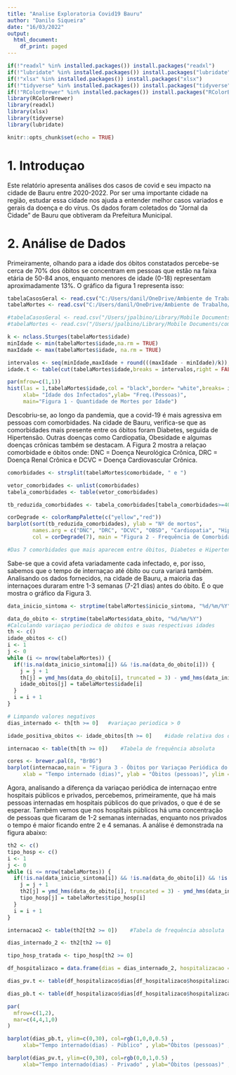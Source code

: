 ```yaml
---
title: "Analise Exploratoria Covid19 Bauru"
author: "Danilo Siqueira"
date: "16/03/2022"
output:
  html_document:
    df_print: paged
---
```


```r
if(!"readxl" %in% installed.packages()) install.packages("readxl")
if(!"lubridate" %in% installed.packages()) install.packages("lubridate")
if(!"xlsx" %in% installed.packages()) install.packages("xlsx")
if(!"tidyverse" %in% installed.packages()) install.packages("tidyverse")
if(!"RColorBrewer" %in% installed.packages()) install.packages("RColorBrewer")
library(RColorBrewer)
library(readxl)
library(xlsx)
library(tidyverse)
library(lubridate)

knitr::opts_chunk$set(echo = TRUE)
```

# 1. Introduçao

Este relatório apresenta análises dos casos de covid e seu impacto na cidade de Bauru entre 2020-2022. Por ser uma importante cidade na região, estudar essa cidade nos ajuda a entender melhor casos variados e gerais da doença e do vírus.
Os dados foram coletados do "Jornal da Cidade" de Bauru que obtiveram da Prefeitura Municipal.

# 2. Análise de Dados

Primeiramente, olhando para a idade dos óbitos constatados percebe-se cerca de 70% dos óbitos se concentram em pessoas que estão na faixa etária de 50-84 anos, enquanto menores de idade (0-18) representam aproximadamente 13%. O gráfico da figura 1 representa isso: 

```r
tabelaCasosGeral <- read.csv("C:/Users/danil/OneDrive/Ambiente de Trabalho/4ºTermo - 2021/Análise de Dados/Repositórios Github para RStudio/tf-danilo-siqueira/dados/covid_19_bauru_casos_geral.csv", header = T, sep=";", encoding = "UTF-8")
tabelaMortes <- read.csv("C:/Users/danil/OneDrive/Ambiente de Trabalho/4ºTermo - 2021/Análise de Dados/Repositórios Github para RStudio/tf-danilo-siqueira/dados/covid_19_bauru_mortes.csv", header = T, sep=";", encoding = "UTF-8")

#tabelaCasosGeral <- read.csv("/Users/jpalbino/Library/Mobile Documents/com~apple~CloudDocs/GitHub/iaed_2022_trabalhos/tf-danilo-siqueira/dados/covid_19_bauru_casos_geral.csv", header = T, sep=";", encoding = "UTF-8")
#tabelaMortes <- read.csv("/Users/jpalbino/Library/Mobile Documents/com~apple~CloudDocs/GitHub/iaed_2022_trabalhos/tf-danilo-siqueira/dados/covid_19_bauru_mortes.csv", header = T, sep=";", encoding = "UTF-8")

k <- nclass.Sturges(tabelaMortes$idade)
minIdade <- min(tabelaMortes$idade,na.rm = TRUE)
maxIdade <- max(tabelaMortes$idade, na.rm = TRUE)

intervalos <- seq(minIdade,maxIdade + round(((maxIdade - minIdade)/k)),k)
idade.t <- table(cut(tabelaMortes$idade,breaks = intervalos,right = FALSE))

par(mfrow=c(1,1))
hist(las = 1,tabelaMortes$idade,col = "black",border= "white",breaks= intervalos,
     xlab= "Idade dos Infectados",ylab= "Freq.(Pessoas)",
     main="Figura 1 - Quantidade de Mortes por Idade")
```

Descobriu-se, ao longo da pandemia, que a covid-19 é mais agressiva em pessoas com comorbidades. Na cidade de Bauru, verifica-se que as comorbidades mais presente entre os óbitos foram Diabetes, seguida de Hipertensão. Outras doenças como Cardiopatia, Obesidade e algumas doenças crônicas também se destacam.
A Figura 2 mostra a relaçao comorbidade e óbitos onde: DNC = Doença Neurológica Crônica, DRC = Doença Renal Crônica e DCVC = Doença Cardiovascular Crônica.

```r
comorbidades <- strsplit(tabelaMortes$comorbidade, " e ")

vetor_comorbidades <- unlist(comorbidades)
tabela_comorbidades <- table(vetor_comorbidades)

tb_reduzida_comorbidades <- tabela_comorbidades[tabela_comorbidades>=40]

corDegrade <- colorRampPalette(c("yellow","red"))
barplot(sort(tb_reduzida_comorbidades), ylab = "Nº de mortos",
        names.arg = c("DNC", "DRC", "DCVC", "OBSD", "Cardiopatia", "Hipert.", "Diabetes"),
        col = corDegrade(7), main = "Figura 2 - Frequência de Comorbidades em Óbitos")

#Das 7 comorbidades que mais aparecem entre óbitos, Diabetes e Hipertensao sao as mais frequentes.

```

Sabe-se que a covid afeta variadamente cada infectado, e, por isso, sabemos que o tempo de internaçao até óbito ou cura variará também. Analisando os dados fornecidos, na cidade de Bauru, a maioria das internaçoes duraram entre 1-3 semanas (7-21 dias) antes do óbito. É o que mostra o gráfico da Figura 3.

```r
data_inicio_sintoma <- strptime(tabelaMortes$inicio_sintoma, "%d/%m/%Y")

data_do_obito <- strptime(tabelaMortes$data_obito, "%d/%m/%Y")
#Calculando variaçao periodica de obitos e suas respectivas idades
th <- c()
idade_obitos <- c()
i <- 1
j <- 0
while (i <= nrow(tabelaMortes)) {
  if(!is.na(data_inicio_sintoma[i]) && !is.na(data_do_obito[i])) {
    j = j + 1
    th[j] = ymd_hms(data_do_obito[i], truncated = 3) - ymd_hms(data_inicio_sintoma[i], truncated = 3)
    idade_obitos[j] = tabelaMortes$idade[i]
  }
  i = i + 1
}

# Limpando valores negativos
dias_internado <- th[th >= 0]   #variaçao periodica > 0

idade_positiva_obitos <- idade_obitos[th >= 0]    #idade relativa dos obitos com variaçao periodica > 0

internacao <- table(th[th >= 0])    #Tabela de frequência absoluta

cores <- brewer.pal(8, "BrBG")
barplot(internacao,main = "Figura 3 - Óbitos por Variaçao Periódica do Tempo de Hospitalizaçao",
     xlab = "Tempo internado (dias)", ylab = "Óbitos (pessoas)", ylim = c(0,50), col = cores)

```

Agora, analisando a diferença da variaçao periódica de internaçao entre hospitais públicos e privados, percebemos, primeiramente, que há mais pessoas internadas em hospitais públicos do que privados, o que é de se esperar. Também vemos que nos hospitais públicos há uma concentração de pessoas que ficaram de 1-2 semanas internadas, enquanto nos privados o tempo é maior ficando entre 2 e 4 semanas. A análise é demonstrada na figura abaixo:

```r
th2 <- c()
tipo_hosp <- c()
i <- 1
j <- 0
while (i <= nrow(tabelaMortes)) {
  if(!is.na(data_inicio_sintoma[i]) && !is.na(data_do_obito[i]) && !is.na(tabelaMortes$tipo_hosp)) {
    j = j + 1
    th2[j] = ymd_hms(data_do_obito[i], truncated = 3) - ymd_hms(data_inicio_sintoma[i], truncated = 3)
    tipo_hosp[j] = tabelaMortes$tipo_hosp[i]
  }
  i = i + 1
}

internacao2 <- table(th2[th2 >= 0])    #Tabela de frequência absoluta

dias_internado_2 <- th2[th2 >= 0]

tipo_hosp_tratada <- tipo_hosp[th2 >= 0]

df_hospitalizaco = data.frame(dias = dias_internado_2, hospitalizacao = tipo_hosp_tratada)

dias_pv.t <- table(df_hospitalizaco$dias[df_hospitalizaco$hospitalizacao == "privado"])

dias_pb.t <- table(df_hospitalizaco$dias[df_hospitalizaco$hospitalizacao == "público"])

par(
  mfrow=c(1,2),
  mar=c(4,4,1,0)
)

barplot(dias_pb.t, ylim=c(0,30), col=rgb(1,0,0,0.5) ,
     xlab="Tempo internado(dias) - Público" , ylab="Óbitos (pessoas)" , main="" )

barplot(dias_pv.t, ylim=c(0,30), col=rgb(0,0,1,0.5) ,
     xlab="Tempo internado(dias) - Privado" , ylab="Óbitos (pessoas)" , main="")


```